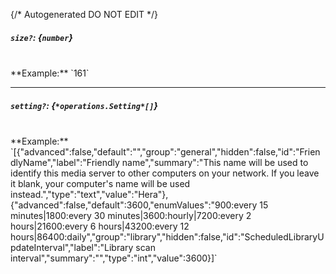 {/* Autogenerated DO NOT EDIT  */}
##### `size?`: *{`number`}*
<br/>
**Example:** `161`

---
##### `setting?`: *{`*operations.Setting*[]`}*
<br/>
**Example:** `[{"advanced":false,"default":"","group":"general","hidden":false,"id":"FriendlyName","label":"Friendly name","summary":"This name will be used to identify this media server to other computers on your network. If you leave it blank, your computer's name will be used instead.","type":"text","value":"Hera"},{"advanced":false,"default":3600,"enumValues":"900:every 15 minutes|1800:every 30 minutes|3600:hourly|7200:every 2 hours|21600:every 6 hours|43200:every 12 hours|86400:daily","group":"library","hidden":false,"id":"ScheduledLibraryUpdateInterval","label":"Library scan interval","summary":"","type":"int","value":3600}]`


